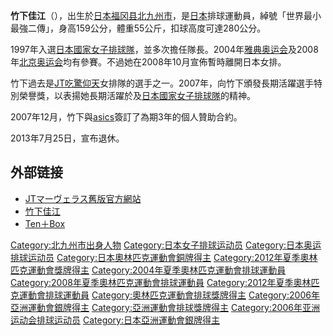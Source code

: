 {{volleyball player infobox
|fullname = 竹下佳江
|nickname = TEN（テン）
|image = Yoshie Takeshita, 2007-11-06.jpg
|birth_date ={{birth_date_and_age|1978|3|18|mf=y}}
|birth_place = {{JPN}}[[福岡縣|福岡縣]][[北九州市|北九州市]]
|death_date =
|nationality = {{JPN}}
|spike = 280厘米
|block = 270厘米
|height = {{height|m=1.59}}
|weight = {{weight|kg=54}}
|position = 二傳手
|club1 = [[JT吃驚仰天|JT吃驚仰天]]7 
|nationalteam = {{JPN}}  
}} 
{{japanese|japanese=竹下佳江|kana=たけした よしえ|romaji=Takeshita Yoshie}}
'''竹下佳江'''（{{bd|1978年|3月18日}}），出生於[[日本|日本]][[福冈县|福冈县]][[北九州市|北九州市]]，是[[日本|日本]]排球運動員，綽號「世界最小最強二傳」，身高159公分，體重55公斤，扣球高度可達280公分。

1997年入選[[日本國家女子排球隊|日本國家女子排球隊]]，並多次擔任隊長。2004年[[2004年夏季奧林匹克運動會|雅典奥运会]]及2008年[[2008年夏季奧林匹克運動會|北京奥运会]]均有參賽。不過她在2008年10月宣佈暫時離開日本女排。

竹下過去是[[JT吃驚仰天|JT吃驚仰天]]女排隊的選手之一。2007年，{{link-ja|V超級聯賽|プレミアリーグ(バレーボール)}}向竹下頒發長期活躍選手特別榮譽獎，以表揚她長期活躍於{{link-ja|V超級聯賽|プレミアリーグ(バレーボール)}}及[[日本國家女子排球隊|日本國家女子排球隊]]的精神。

2007年12月，竹下與[[asics|asics]]簽訂了為期3年的個人贊助合約。

2013年7月25日，宣布退休。

== 外部链接 ==

*[https://web.archive.org/web/20080901041452/http://www.jti.co.jp/JTI/volleyball/women/index.html JTマーヴェラス舊版官方網站]
*[https://web.archive.org/web/20080220233441/http://www.jti.co.jp/JTI/volleyball/women/profile/player07.html 竹下佳江]
*[https://web.archive.org/web/20080612073542/http://page.freett.com/tenbox/ Ten＋Box]

{{2012年夏季奧運會日本國家女子排球隊}}
{{DEFAULTSORT:Takeshita, Yoshie}}
[[Category:北九州市出身人物|Category:北九州市出身人物]]
[[Category:日本女子排球运动员|Category:日本女子排球运动员]]
[[Category:日本奥运排球运动员|Category:日本奥运排球运动员]]
[[Category:日本奧林匹克運動會銅牌得主|Category:日本奧林匹克運動會銅牌得主]]
[[Category:2012年夏季奧林匹克運動會獎牌得主|Category:2012年夏季奧林匹克運動會獎牌得主]]
[[Category:2004年夏季奧林匹克運動會排球運動員|Category:2004年夏季奧林匹克運動會排球運動員]]
[[Category:2008年夏季奧林匹克運動會排球運動員|Category:2008年夏季奧林匹克運動會排球運動員]]
[[Category:2012年夏季奧林匹克運動會排球運動員|Category:2012年夏季奧林匹克運動會排球運動員]]
[[Category:奧林匹克運動會排球獎牌得主|Category:奧林匹克運動會排球獎牌得主]]
[[Category:2006年亞洲運動會銀牌得主|Category:2006年亞洲運動會銀牌得主]]
[[Category:亞洲運動會排球獎牌得主|Category:亞洲運動會排球獎牌得主]]
[[Category:2006年亚洲运动会排球运动员|Category:2006年亚洲运动会排球运动员]]
[[Category:日本亞洲運動會銀牌得主|Category:日本亞洲運動會銀牌得主]]

{{Volleyball-Stub}}